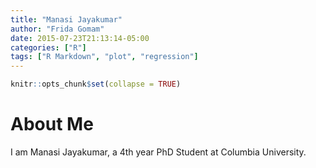```yaml
---
title: "Manasi Jayakumar"
author: "Frida Gomam"
date: 2015-07-23T21:13:14-05:00
categories: ["R"]
tags: ["R Markdown", "plot", "regression"]
---
```


```r
knitr::opts_chunk$set(collapse = TRUE)
```

# About Me

I am Manasi Jayakumar, a 4th year PhD Student at Columbia University. 

